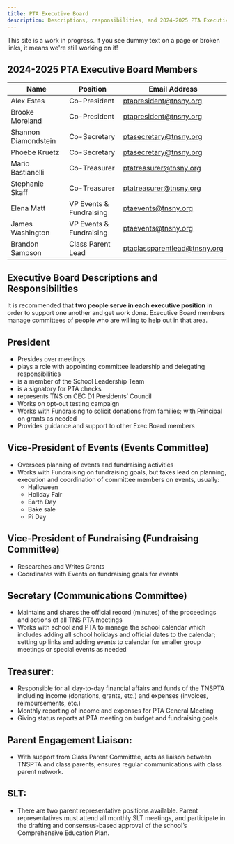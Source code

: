 ```yaml
---
title: PTA Executive Board 
description: Descriptions, responsibilities, and 2024-2025 PTA Executive Board Members
---
```


<Callout>

This site is a work in progress. If you see dummy text on a page or broken links, it means we're still working on it!

</Callout>

## 2024-2025 PTA Executive Board Members

| Name | Position | Email Address |
| --- | --- | --- |
| Alex Estes | Co-President | ptapresident@tnsny.org |
| Brooke Moreland | Co-President | ptapresident@tnsny.org |
| Shannon Diamondstein | Co-Secretary | ptasecretary@tnsny.org |
| Phoebe Kruetz | Co-Secretary | ptasecretary@tnsny.org |
| Mario Bastianelli | Co-Treasurer | ptatreasurer@tnsny.org |
| Stephanie Skaff | Co-Treasurer | ptatreasurer@tnsny.org |
| Elena Matt | VP Events & Fundraising | ptaevents@tnsny.org |
| James Washington | VP Events & Fundraising | ptaevents@tnsny.org |
| Brandon Sampson | Class Parent Lead | ptaclassparentlead@tnsny.org |

## Executive Board Descriptions and Responsibilities

It is recommended that **two people serve in each executive position** in order to support one another and get work done. Executive Board members manage committees of people who are willing to help out in that area.

## President

* Presides over meetings  
* plays a role with appointing committee leadership and delegating responsibilities  
* is a member of the School Leadership Team  
* is a signatory for PTA checks  
* represents TNS on CEC D1 Presidents’ Council  
* Works on opt-out testing campaign  
* Works with Fundraising to solicit donations from families; with Principal on grants as needed  
* Provides guidance and support to other Exec Board members

## Vice-President of Events (Events Committee)

* Oversees planning of events and fundraising activities  
* Works with Fundraising on fundraising goals, but takes lead on planning, execution and coordination of committee members on events, usually:  
  * Halloween  
  * Holiday Fair  
  * Earth Day  
  * Bake sale  
  * Pi Day

## Vice-President of Fundraising (Fundraising Committee)

* Researches and Writes Grants  
* Coordinates with Events on fundraising goals for events

## Secretary (Communications Committee)

* Maintains and shares the official record (minutes) of the proceedings and actions of all TNS PTA meetings  
* Works with school and PTA to manage the school calendar which includes adding all school holidays and official dates to the calendar; setting up links and adding events to calendar for smaller group meetings or special events as needed

## Treasurer:

* Responsible for all day-to-day financial affairs and funds of the TNSPTA including income (donations, grants, etc.) and expenses (invoices, reimbursements, etc.)  
* Monthly reporting of income and expenses for PTA General Meeting  
* Giving status reports at PTA meeting on budget and fundraising goals 

## Parent Engagement Liaison:

* With support from Class Parent Committee, acts as liaison between TNSPTA and class parents; ensures regular communications with class parent network.

## SLT:

* There are two parent representative positions available.  Parent representatives must attend all monthly SLT meetings, and participate in the drafting and consensus-based approval of the school’s Comprehensive Education Plan.